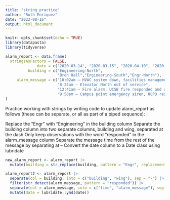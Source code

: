```yaml
---
title: "string_practice"
author: "Ruth Enriquez"
date: "2022-08-16"
output: html_document
---
```


```r
knitr::opts_chunk$set(echo = TRUE)
library(datapasta)
library(tidyverse)
```

```r
alarm_report <- data.frame(
  stringsAsFactors = FALSE,
              date = c("2020-03-14", "2020-03-15", "2020-04-10", "2020-04-18"),
          building = c("Engineering-North",
                       "Bren Hall","Engineering-South","Engr-North"),
     alarm_message = c("10:02am – HVAC system down, facilities management alerted",
                       "8:24am – Elevator North out of service",
                       "12:41am – Fire alarm, UCSB fire responded and cleared",
                       "9:58pm – Campus point emergency siren, UCPD responded")
)
```

Practice working with strings by writing code to update alarm_report as follows (these can be separate, or all as part of a piped sequence):

Replace the “Engr” with “Engineering” in the building column
Separate the building column into two separate columns, building and wing, separated at the dash
Only keep observations with the word “responded” in the alarm_message column
Separate the message time from the rest of the message by separating at --
Convert the date column to a Date class using lubridate

```r
new_alarm_report <- alarm_report |> 
  mutate(building = str_replace(building, pattern = "Engr", replacement = "Engineering")) 

alarm_report2 <- alarm_report |> 
  separate(col = building, into = c("building", "wing"), sep = "-") |> 
  filter(str_detect(alarm_message, pattern = "responded")) |> 
  separate(col = alarm_message, into = c("time", "alarm_message"), sep = "– ") |> 
  mutate(date = lubridate::ymd(date))
```


